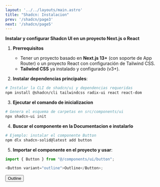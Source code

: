 ```yaml
---
layout: '../../layouts/main.astro'
title: "Shadcn: Instalacion"
prev: '/shadcn/page3'
next: '/shadcn/page5'
---
```



**Instalar y configurar Shadcn UI en un proyecto Next.js o React**

1. **Prerrequisitos**  
   - Tener un proyecto basado en **Next.js 13+** (con soporte de App Router) o un proyecto React con configuración de Tailwind CSS.  
   - **Tailwind CSS** ya instalado y configurado (v3+).

2. **Instalar dependencias principales**:

```bash  
# Instalar la CLI de shadcn/ui y dependencias requeridas
npm install @shadcn/cli tailwindcss radix-ui react react-dom
```

3. **Ejecutar el comando de inicializacion**

```bash
# Genera el esquema de carpetas en src/components/ui
npx shadcn-ui init
```

4. **Buscar el componente en la Documentacion e instalarlo**

```bash
# Ejemplo: instalar el componente Button
npm dlx shadcn-solid@latest add button
```
5. **Importar el componente en el proyecto y usar**:

```ts
import { Button } from "@/components/ui/button";

<Button variant="outline">Outline</Button>;
```

<Button variant="outline">Outline</Button>
